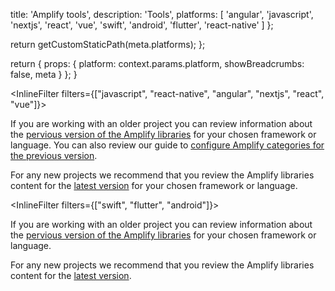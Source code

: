 
  title: 'Amplify tools',
  description:
    'Tools',
  platforms: [
    'angular',
    'javascript',
    'nextjs',
    'react',
    'vue',
    'swift',
    'android',
    'flutter',
    'react-native'
  ]
};

  return getCustomStaticPath(meta.platforms);
};

  return {
    props: {
      platform: context.params.platform,
      showBreadcrumbs: false,
      meta
    }
  };
}

<InlineFilter filters={["javascript", "react-native", "angular", "nextjs", "react", "vue"]}>

<Callout info>

If you are working with an older project you can review information about the [pervious version of the Amplify libraries](/[platform]/prev/tools/libraries/) for your chosen framework or language. You can also review our guide to [configure Amplify categories for the previous version](/[platform]/prev/tools/libraries/configure-categories/). 

For any new projects we recommend that you review the Amplify libraries content for the [latest version](/[platform]/tools/libraries/) for your chosen framework or language.

</Callout>

</InlineFilter>

<InlineFilter filters={["swift", "flutter", "android"]}>

<Callout info>

If you are working with an older project you can review information about the [pervious version of the Amplify libraries](/[platform]/prev/tools/libraries/) for your chosen framework or language. 

For any new projects we recommend that you review the Amplify libraries content for the [latest version](/[platform]/tools/libraries/).

</Callout>

</InlineFilter>
